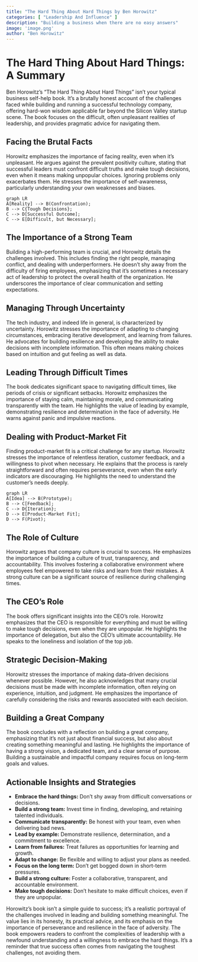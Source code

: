 ```yaml
---
title: "The Hard Thing About Hard Things by Ben Horowitz"
categories: [ "Leadership And Influence" ]
description: "Building a business when there are no easy answers"
image: 'image.png'
author: "Ben Horowitz"
---
```

# The Hard Thing About Hard Things: A Summary

Ben Horowitz's "The Hard Thing About Hard Things" isn't your typical business self-help book.  It's a brutally honest account of the challenges faced while building and running a successful technology company, offering hard-won wisdom applicable far beyond the Silicon Valley startup scene.  The book focuses on the difficult, often unpleasant realities of leadership, and provides pragmatic advice for navigating them.

##  Facing the Brutal Facts

Horowitz emphasizes the importance of facing reality, even when it's unpleasant.  He argues against the prevalent positivity culture, stating that successful leaders must confront difficult truths and make tough decisions, even when it means making unpopular choices.  Ignoring problems only exacerbates them.  He stresses the importance of self-awareness, particularly understanding your own weaknesses and biases.

```mermaid
graph LR
A[Reality] --> B(Confrontation);
B --> C{Tough Decisions};
C --> D[Successful Outcome];
C --> E[Difficult, but Necessary];
```

## The Importance of a Strong Team

Building a high-performing team is crucial, and Horowitz details the challenges involved.  This includes finding the right people, managing conflict, and dealing with underperformers. He doesn't shy away from the difficulty of firing employees, emphasizing that it's sometimes a necessary act of leadership to protect the overall health of the organization.  He underscores the importance of clear communication and setting expectations.


## Managing Through Uncertainty

The tech industry, and indeed life in general, is characterized by uncertainty.  Horowitz stresses the importance of adapting to changing circumstances, embracing iterative development, and learning from failures. He advocates for building resilience and developing the ability to make decisions with incomplete information.  This often means making choices based on intuition and gut feeling as well as data.

## Leading Through Difficult Times

The book dedicates significant space to navigating difficult times, like periods of crisis or significant setbacks.  Horowitz emphasizes the importance of staying calm, maintaining morale, and communicating transparently with the team. He highlights the value of leading by example, demonstrating resilience and determination in the face of adversity.  He warns against panic and impulsive reactions.

## Dealing with Product-Market Fit

Finding product-market fit is a critical challenge for any startup.  Horowitz stresses the importance of relentless iteration, customer feedback, and a willingness to pivot when necessary.  He explains that the process is rarely straightforward and often requires perseverance, even when the early indicators are discouraging.  He highlights the need to understand the customer's needs deeply.

```mermaid
graph LR
A[Idea] --> B(Prototype);
B --> C[Feedback];
C --> D{Iteration};
D --> E[Product-Market Fit];
D --> F(Pivot);
```

## The Role of Culture

Horowitz argues that company culture is crucial to success.  He emphasizes the importance of building a culture of trust, transparency, and accountability. This involves fostering a collaborative environment where employees feel empowered to take risks and learn from their mistakes.  A strong culture can be a significant source of resilience during challenging times.

##  The CEO's Role

The book offers significant insights into the CEO's role.  Horowitz emphasizes that the CEO is responsible for everything and must be willing to make tough decisions, even when they are unpopular. He highlights the importance of delegation, but also the CEO's ultimate accountability.  He speaks to the loneliness and isolation of the top job.

##  Strategic Decision-Making

Horowitz stresses the importance of making data-driven decisions whenever possible.  However, he also acknowledges that many crucial decisions must be made with incomplete information, often relying on experience, intuition, and judgment.  He emphasizes the importance of carefully considering the risks and rewards associated with each decision.

## Building a Great Company

The book concludes with a reflection on building a great company, emphasizing that it's not just about financial success, but also about creating something meaningful and lasting.  He highlights the importance of having a strong vision, a dedicated team, and a clear sense of purpose.   Building a sustainable and impactful company requires focus on long-term goals and values.

## Actionable Insights and Strategies

* **Embrace the hard things:** Don't shy away from difficult conversations or decisions.
* **Build a strong team:** Invest time in finding, developing, and retaining talented individuals.
* **Communicate transparently:** Be honest with your team, even when delivering bad news.
* **Lead by example:** Demonstrate resilience, determination, and a commitment to excellence.
* **Learn from failures:** Treat failures as opportunities for learning and growth.
* **Adapt to change:** Be flexible and willing to adjust your plans as needed.
* **Focus on the long term:** Don't get bogged down in short-term pressures.
* **Build a strong culture:** Foster a collaborative, transparent, and accountable environment.
* **Make tough decisions:** Don't hesitate to make difficult choices, even if they are unpopular.


Horowitz’s book isn’t a simple guide to success; it's a realistic portrayal of the challenges involved in leading and building something meaningful.  The value lies in its honesty, its practical advice, and its emphasis on the importance of perseverance and resilience in the face of adversity. The book empowers readers to confront the complexities of leadership with a newfound understanding and a willingness to embrace the hard things.  It's a reminder that true success often comes from navigating the toughest challenges, not avoiding them.

